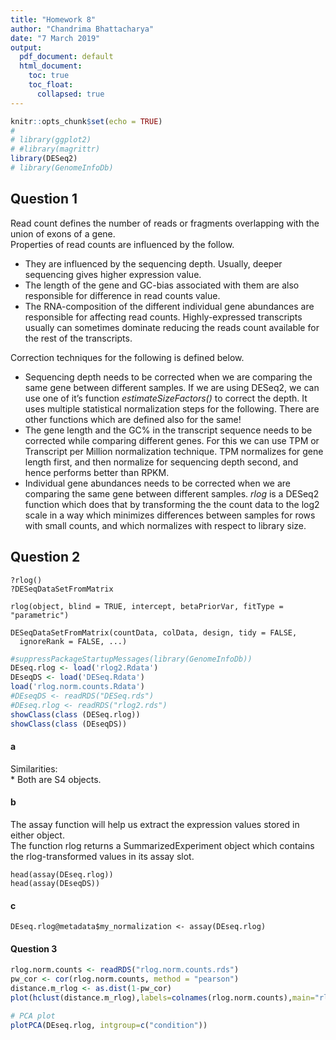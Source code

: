 ```yaml
---
title: "Homework 8"
author: "Chandrima Bhattacharya"
date: "7 March 2019"
output: 
  pdf_document: default
  html_document:
    toc: true
    toc_float:
      collapsed: true
---
```


```r
knitr::opts_chunk$set(echo = TRUE)
# 
# library(ggplot2)
# #library(magrittr)
library(DESeq2)
# library(GenomeInfoDb)
```

## Question 1

Read count defines the number of reads or fragments overlapping with the union of exons of a gene.  
Properties of read counts are influenced by the follow.  

* They are influenced by the sequencing depth. Usually, deeper sequencing gives higher expression value.
* The length of the gene and GC-bias associated with them are also responsible for difference in read counts value.
* The RNA-composition of the different individual gene abundances are responsible for affecting read counts. Highly-expressed transcripts usually can sometimes dominate reducing the reads count available for the rest of the transcripts.  

Correction techniques for the following is defined below.

* Sequencing depth needs to be corrected when we are comparing the same gene between different samples. If we are using DESeq2, we can use one of it's function *estimateSizeFactors()* to correct the depth. It uses multiple statistical normalization steps for the following. There are other functions which are defined also for the same!
* The gene length and the GC% in the transcript sequence needs to be corrected while comparing different genes. For this we can use TPM or Transcript per Million normalization technique. TPM normalizes for gene length first, and then normalize for sequencing depth second, and hence performs better than RPKM.
* Individual gene abundances needs to be corrected when we are comparing the same gene between different samples. *rlog* is a DESeq2 function which does that by transforming the the count data to the log2 scale in a way which minimizes differences between samples for rows with small counts, and which normalizes with respect to library size. 


## Question 2

```runHelp
?rlog()
?DESeqDataSetFromMatrix
```

```rlogHelp
rlog(object, blind = TRUE, intercept, betaPriorVar, fitType = "parametric")
```

```DESeqDataSetFromMatrixHelp
DESeqDataSetFromMatrix(countData, colData, design, tidy = FALSE,
  ignoreRank = FALSE, ...)
```

```r
#suppressPackageStartupMessages(library(GenomeInfoDb))
DEseq.rlog <- load('rlog2.Rdata')
DEseqDS <- load('DESeq.Rdata')
load('rlog.norm.counts.Rdata')
#DEseqDS <- readRDS("DESeq.rds")
#DEseq.rlog <- readRDS("rlog2.rds")
showClass(class (DESeq.rlog))
showClass(class (DEseqDS))
```


#### a

Similarities:  
* Both are S4 objects.

#### b

The assay function will help us extract the expression values stored in either object.  
The function rlog returns a SummarizedExperiment object which contains the rlog-transformed values in its assay slot.

```assayHelp
head(assay(DEseq.rlog))
head(assay(DEseqDS))
```

#### c

```saveMetadata
DEseq.rlog@metadata$my_normalization <- assay(DEseq.rlog)
```

#### Question 3

```r
rlog.norm.counts <- readRDS("rlog.norm.counts.rds")
pw_cor <- cor(rlog.norm.counts, method = "pearson")
distance.m_rlog <- as.dist(1-pw_cor)
plot(hclust(distance.m_rlog),labels=colnames(rlog.norm.counts),main="rlog transformed read counts")

# PCA plot
plotPCA(DEseq.rlog, intgroup=c("condition"))
```